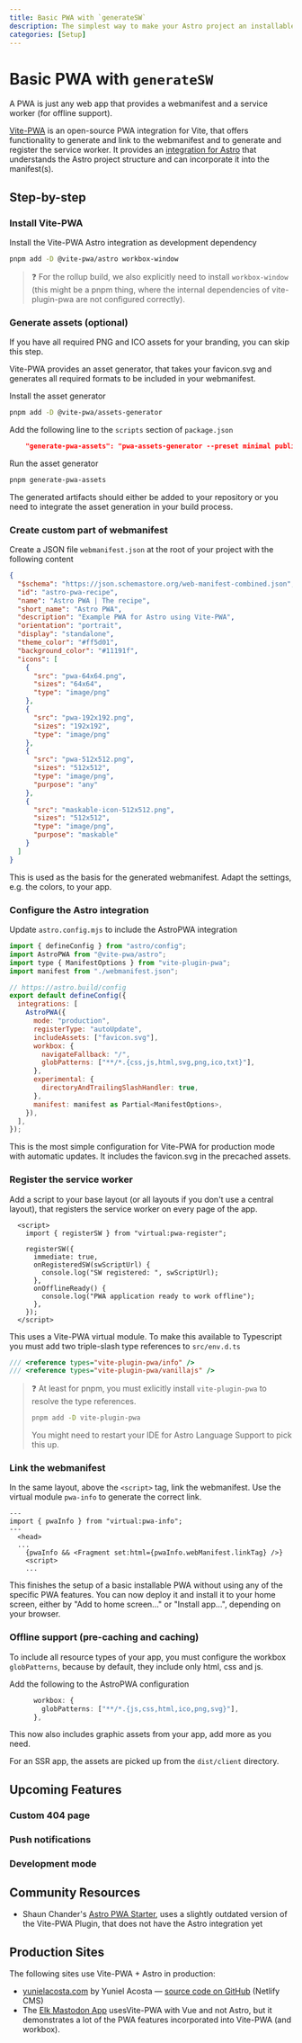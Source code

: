 ```yaml
---
title: Basic PWA with `generateSW`
description: The simplest way to make your Astro project an installable PWA with offline-support.
categories: [Setup]
---
```


# Basic PWA with `generateSW`

A PWA is just any web app that provides a webmanifest and a service worker (for offline support).

[Vite-PWA](https://vite-pwa-org.netlify.app/) is an open-source PWA integration for Vite, that offers functionality to generate and link to the webmanifest and to generate and register the service worker. It provides an [integration for Astro](https://vite-pwa-org.netlify.app/frameworks/astro.html) that understands the Astro project structure and can incorporate it into the manifest(s).

## Step-by-step

### Install Vite-PWA

Install the Vite-PWA Astro integration as development dependency

```bash
pnpm add -D @vite-pwa/astro workbox-window
```

> ❓ For the rollup build, we also explicitly need to install `workbox-window` (this might be a pnpm thing, where the internal dependencies of vite-plugin-pwa are not configured correctly).

### Generate assets (optional)

If you have all required PNG and ICO assets for your branding, you can skip this step.

Vite-PWA provides an asset generator, that takes your favicon.svg and generates all required formats to be included in your webmanifest.

Install the asset generator

```bash
pnpm add -D @vite-pwa/assets-generator
```

Add the following line to the `scripts` section of `package.json`

```json
    "generate-pwa-assets": "pwa-assets-generator --preset minimal public/favicon.svg",
```

Run the asset generator

```bash
pnpm generate-pwa-assets
```

The generated artifacts should either be added to your repository or you need to integrate the asset generation in your build process.

### Create custom part of webmanifest

Create a JSON file `webmanifest.json` at the root of your project with the following content

```json
{
  "$schema": "https://json.schemastore.org/web-manifest-combined.json",
  "id": "astro-pwa-recipe",
  "name": "Astro PWA | The recipe",
  "short_name": "Astro PWA",
  "description": "Example PWA for Astro using Vite-PWA",
  "orientation": "portrait",
  "display": "standalone",
  "theme_color": "#ff5d01",
  "background_color": "#11191f",
  "icons": [
    {
      "src": "pwa-64x64.png",
      "sizes": "64x64",
      "type": "image/png"
    },
    {
      "src": "pwa-192x192.png",
      "sizes": "192x192",
      "type": "image/png"
    },
    {
      "src": "pwa-512x512.png",
      "sizes": "512x512",
      "type": "image/png",
      "purpose": "any"
    },
    {
      "src": "maskable-icon-512x512.png",
      "sizes": "512x512",
      "type": "image/png",
      "purpose": "maskable"
    }
  ]
}
```

This is used as the basis for the generated webmanifest. Adapt the settings, e.g. the colors, to your app.

### Configure the Astro integration

Update `astro.config.mjs` to include the AstroPWA integration

```js
import { defineConfig } from "astro/config";
import AstroPWA from "@vite-pwa/astro";
import type { ManifestOptions } from "vite-plugin-pwa";
import manifest from "./webmanifest.json";

// https://astro.build/config
export default defineConfig({
  integrations: [
    AstroPWA({
      mode: "production",
      registerType: "autoUpdate",
      includeAssets: ["favicon.svg"],
      workbox: {
        navigateFallback: "/",
        globPatterns: ["**/*.{css,js,html,svg,png,ico,txt}"],
      },
      experimental: {
        directoryAndTrailingSlashHandler: true,
      },
      manifest: manifest as Partial<ManifestOptions>,
    }),
  ],
});
```

This is the most simple configuration for Vite-PWA for production mode with automatic updates. It includes the favicon.svg in the precached assets.

### Register the service worker

Add a script to your base layout (or all layouts if you don't use a central layout), that registers the service worker on every page of the app.

```astro
  <script>
    import { registerSW } from "virtual:pwa-register";

    registerSW({
      immediate: true,
      onRegisteredSW(swScriptUrl) {
        console.log("SW registered: ", swScriptUrl);
      },
      onOfflineReady() {
        console.log("PWA application ready to work offline");
      },
    });
  </script>
```

This uses a Vite-PWA virtual module. To make this available to Typescript you must add two triple-slash type references to `src/env.d.ts`

```ts
/// <reference types="vite-plugin-pwa/info" />
/// <reference types="vite-plugin-pwa/vanillajs" />
```

> ❓ At least for pnpm, you must exlicitly install `vite-plugin-pwa` to resolve the type references.
>
> ```bash
> pnpm add -D vite-plugin-pwa
> ```
>
> You might need to restart your IDE for Astro Language Support to pick this up.

### Link the webmanifest

In the same layout, above the `<script>` tag, link the webmanifest. Use the virtual module `pwa-info` to generate the correct link.

```astro
---
import { pwaInfo } from "virtual:pwa-info";
---
  <head>
  ...
    {pwaInfo && <Fragment set:html={pwaInfo.webManifest.linkTag} />}
    <script>
    ...
```

This finishes the setup of a basic installable PWA without using any of the specific PWA features. You can now deploy it and install it to your home screen, either by "Add to home screen..." or "Install app...", depending on your browser.

### Offline support (pre-caching and caching)

To include all resource types of your app, you must configure the workbox `globPatterns`, because by default, they include only html, css and js.

Add the following to the AstroPWA configuration

```ts
      workbox: {
        globPatterns: ["**/*.{js,css,html,ico,png,svg}"],
      },
```

This now also includes graphic assets from your app, add more as you need.

For an SSR app, the assets are picked up from the `dist/client` directory.

## Upcoming Features

### Custom 404 page

### Push notifications

### Development mode

## Community Resources

- Shaun Chander's [Astro PWA Starter](https://github.com/shaunchander/astro-pwa-starter/tree/master), uses a slightly outdated version of the Vite-PWA Plugin, that does not have the Astro integration yet

## Production Sites

The following sites use Vite-PWA + Astro in production:

- [yunielacosta.com](https://www.yunielacosta.com/) by Yuniel Acosta — [source code on GitHub](https://github.com/yacosta738/yacosta738.github.io) (Netlify CMS)
- The [Elk Mastodon App](https://docs.elk.zone/pwa) usesVite-PWA with Vue and not Astro, but it demonstrates a lot of the PWA features incorporated into Vite-PWA (and workbox).
